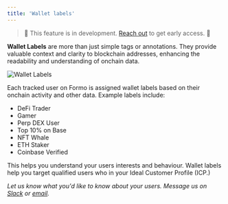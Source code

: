```yaml
---
title: 'Wallet labels'
---
```


> 🚧 This feature is in development. <a href="cal.com/demo/30min">Reach out</a> to get early access. 🚧

**Wallet Labels** are more than just simple tags or annotations. They provide valuable context and clarity to blockchain addresses, enhancing the readability and understanding of onchain data.

<Frame caption="Turn anonymous visitors into high-value users with wallet labels.">
	<img src="/images/wallet-intelligence-wallet-labels.png" alt="Wallet Labels" />
</Frame>

Each tracked user on Formo is assigned wallet labels based on their onchain activity and other data. Example labels include:
- DeFi Trader
- Gamer
- Perp DEX User
- Top 10% on Base
- NFT Whale
- ETH Staker
- Coinbase Verified

This helps you understand your users interests and behaviour. Wallet labels help you target qualified users who in your Ideal Customer Profile (ICP.)

*Let us know what you'd like to know about your users. Message us on [Slack](https://formo.so/slack) or [email](mailto:yos@formo.so).*